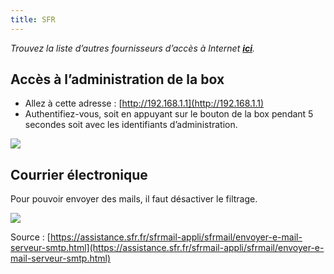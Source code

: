 ```yaml
---
title: SFR
---
```


*Trouvez la liste d’autres fournisseurs d’accès à Internet **[ici](/install/providers/isp/)**.*

## Accès à l’administration de la box

- Allez à cette adresse : [http://192.168.1.1](http://192.168.1.1)
- Authentifiez-vous, soit en appuyant sur le bouton de la box pendant 5 secondes soit avec les identifiants d’administration.

![](/img/providers/sfr-authentification.png?resize=900)

## Courrier électronique

Pour pouvoir envoyer des mails, il faut désactiver le filtrage.

![](/img/providers/sfr-filtrage.png?resize=600)

Source : [https://assistance.sfr.fr/sfrmail-appli/sfrmail/envoyer-e-mail-serveur-smtp.html](https://assistance.sfr.fr/sfrmail-appli/sfrmail/envoyer-e-mail-serveur-smtp.html)
